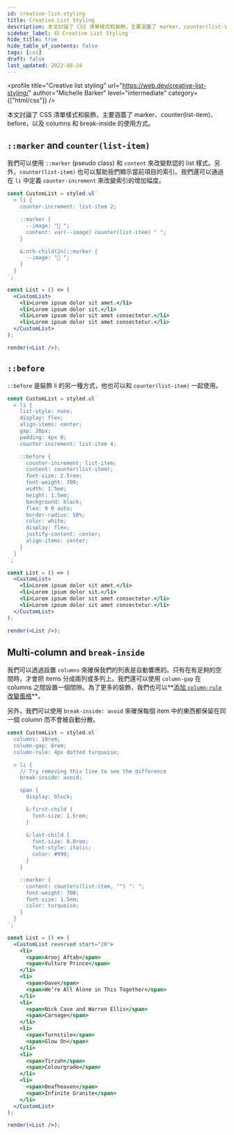 ```yaml
---
id: creative-list-styling
title: Creative List Styling
description: 本文討論了 CSS 清單樣式和裝飾，主要涵蓋了 marker、counter(list-item)、before，以及 columns 和 break-inside 的使用方式。
sidebar_label: 🟨 Creative List Styling
hide_title: true
hide_table_of_contents: false
tags: [css]
draft: false
last_updated: 2022-08-24
---
```


<profile
  title="Creative list styling"
  url="https://web.dev/creative-list-styling/"
  author="Michelle Barker"
  level="intermediate"
  category={["html/css"]}
/>

本文討論了 CSS 清單樣式和裝飾，主要涵蓋了 marker、counter(list-item)、before，以及 columns 和 break-inside 的使用方式。

## `::marker` and `counter(list-item)`

我們可以使用 `::marker` (pseudo class) 和 `content` 來改變默認的 list 樣式。另外，`counter(list-item)` 也可以幫助我們顯示當前項目的索引。我們還可以通過在 `li` 中定義 `counter-increment` 來改變索引的增加幅度。

```jsx live noInline
const CustomList = styled.ul`
  > li {
    counter-increment: list-item 2;

    ::marker {
      --image: "📩 ";
      content: var(--image) counter(list-item) " ";
    }

    &:nth-child(2n)::marker {
      --image: "📨 ";
    }
  }
`;

const List = () => (
  <CustomList>
    <li>Lorem ipsum dolor sit amet.</li>
    <li>Lorem ipsum dolor sit.</li>
    <li>Lorem ipsum dolor sit amet consectetur.</li>
    <li>Lorem ipsum dolor sit amet consectetur.</li>
  </CustomList>
);

render(<List />);
```

## `::before`

`::before` 是裝飾 li 的另一種方式，他也可以和 `counter(list-item)` 一起使用。

```jsx live noInline
const CustomList = styled.ul`
  > li {
    list-style: none;
    display: flex;
    align-items: center;
    gap: 20px;
    padding: 4px 0;
    counter-increment: list-item 4;

    ::before {
      counter-increment: list-item;
      content: counter(list-item);
      font-size: 2.5rem;
      font-weight: 700;
      width: 1.5em;
      height: 1.5em;
      background: black;
      flex: 0 0 auto;
      border-radius: 50%;
      color: white;
      display: flex;
      justify-content: center;
      align-items: center;
    }
  }
`;

const List = () => (
  <CustomList>
    <li>Lorem ipsum dolor sit amet.</li>
    <li>Lorem ipsum dolor sit.</li>
    <li>Lorem ipsum dolor sit amet consectetur.</li>
    <li>Lorem ipsum dolor sit amet consectetur.</li>
  </CustomList>
);

render(<List />);
```

## Multi-column and `break-inside`

我們可以透過設置 `columns` 來確保我們的列表是自動響應的。只有在有足夠的空間時，才會把 items 分成兩列或多列上。我們還可以使用 `column-gap` 在 columns 之間設置一個間隙。為了更多的裝飾，我們也可以**[添加 `column-rule` 改變風格](https://developer.mozilla.org/docs/Web/CSS/column-rule)**。

另外，我們可以使用 `break-inside: avoid` 來確保每個 item 中的東西都保留在同一個 column 而不會被自動分散。

```jsx live noInline
const CustomList = styled.ol`
  columns: 10rem;
  column-gap: 8rem;
  column-rule: 4px dotted turquoise;

  > li {
    // Try removing this line to see the difference
    break-inside: avoid;

    span {
      display: block;

      &:first-child {
        font-size: 1.5rem;
      }

      &:last-child {
        font-size: 0.8rem;
        font-style: italic;
        color: #999;
      }
    }

    ::marker {
      content: counters(list-item, "") ": ";
      font-weight: 700;
      font-size: 1.5em;
      color: turquoise;
    }
  }
`;

const List = () => (
  <CustomList reversed start="20">
    <li>
      <span>Arooj Aftab</span>
      <span>Vulture Prince</span>
    </li>
    <li>
      <span>Dave</span>
      <span>We’re All Alone in This Together</span>
    </li>
    <li>
      <span>Nick Cave and Warren Ellis</span>
      <span>Carnage</span>
    </li>
    <li>
      <span>Turnstile</span>
      <span>Glow On</span>
    </li>
    <li>
      <span>Tirzah</span>
      <span>Colourgrade</span>
    </li>
    <li>
      <span>Deafheaven</span>
      <span>Infinite Granite</span>
    </li>
  </CustomList>
);

render(<List />);
```

